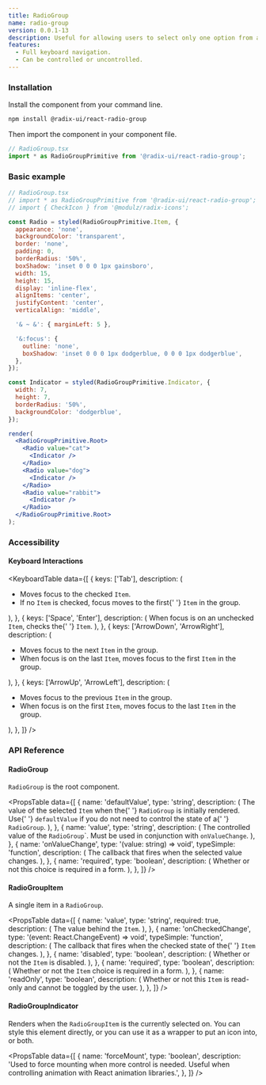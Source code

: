 ```yaml
---
title: RadioGroup
name: radio-group
version: 0.0.1-13
description: Useful for allowing users to select only one option from a set.
features:
  - Full keyboard navigation.
  - Can be controlled or uncontrolled.
---
```


### Installation

Install the component from your command line.

```bash
npm install @radix-ui/react-radio-group
```

Then import the component in your component file.

```jsx
// RadioGroup.tsx
import * as RadioGroupPrimitive from '@radix-ui/react-radio-group';
```

### Basic example

```jsx live manual
// RadioGroup.tsx
// import * as RadioGroupPrimitive from '@radix-ui/react-radio-group';
// import { CheckIcon } from '@modulz/radix-icons';

const Radio = styled(RadioGroupPrimitive.Item, {
  appearance: 'none',
  backgroundColor: 'transparent',
  border: 'none',
  padding: 0,
  borderRadius: '50%',
  boxShadow: 'inset 0 0 0 1px gainsboro',
  width: 15,
  height: 15,
  display: 'inline-flex',
  alignItems: 'center',
  justifyContent: 'center',
  verticalAlign: 'middle',

  '& ~ &': { marginLeft: 5 },

  '&:focus': {
    outline: 'none',
    boxShadow: 'inset 0 0 0 1px dodgerblue, 0 0 0 1px dodgerblue',
  },
});

const Indicator = styled(RadioGroupPrimitive.Indicator, {
  width: 7,
  height: 7,
  borderRadius: '50%',
  backgroundColor: 'dodgerblue',
});

render(
  <RadioGroupPrimitive.Root>
    <Radio value="cat">
      <Indicator />
    </Radio>
    <Radio value="dog">
      <Indicator />
    </Radio>
    <Radio value="rabbit">
      <Indicator />
    </Radio>
  </RadioGroupPrimitive.Root>
);
```

### Accessibility

#### Keyboard Interactions

<KeyboardTable
  data={[
    {
      keys: ['Tab'],
      description: (
        <ul>
          <li>
            Moves focus to the checked <Code>Item</Code>.
          </li>
          <li>
            If no <Code>Item</Code> is checked, focus moves to the first{' '}
            <Code>Item</Code> in the group.
          </li>
        </ul>
      ),
    },
    {
      keys: ['Space', 'Enter'],
      description: (
        <span>
          When focus is on an unchecked <Code>Item</Code>, checks the{' '}
          <Code>Item</Code>.
        </span>
      ),
    },
    {
      keys: ['ArrowDown', 'ArrowRight'],
      description: (
        <ul>
          <li>
            Moves focus to the next <Code>Item</Code> in the group.
          </li>
          <li>
            When focus is on the last <Code>Item</Code>, moves focus to the
            first <Code>Item</Code> in the group.
          </li>
        </ul>
      ),
    },
    {
      keys: ['ArrowUp', 'ArrowLeft'],
      description: (
        <ul>
          <li>
            Moves focus to the previous <Code>Item</Code> in the group.
          </li>
          <li>
            When focus is on the first <Code>Item</Code>, moves focus to the
            last <Code>Item</Code> in the group.
          </li>
        </ul>
      ),
    },
  ]}
/>

### API Reference

#### RadioGroup

`RadioGroup` is the root component.

<PropsTable
  data={[
    {
      name: 'defaultValue',
      type: 'string',
      description: (
        <span>
          The value of the selected <Code>Item</Code> when the{' '}
          <Code>RadioGroup</Code> is initially rendered. Use{' '}
          <Code>defaultValue</Code> if you do not need to control the state of a{' '}
          <Code>RadioGroup</Code>.
        </span>
      ),
    },
    {
      name: 'value',
      type: 'string',
      description: (
        <span>
          The controlled value of the <Code>RadioGroup</Code>`. Must be used in
          conjunction with <Code>onValueChange</Code>.
        </span>
      ),
    },
    {
      name: 'onValueChange',
      type: '(value: string) => void',
      typeSimple: 'function',
      description: (
        <span>The callback that fires when the selected value changes.</span>
      ),
    },
    {
      name: 'required',
      type: 'boolean',
      description: (
        <span>Whether or not this choice is required in a form.</span>
      ),
    },
  ]}
/>

#### RadioGroupItem

A single item in a `RadioGroup`.

<PropsTable
  data={[
    {
      name: 'value',
      type: 'string',
      required: true,
      description: (
        <span>
          The value behind the <Code>Item</Code>.
        </span>
      ),
    },
    {
      name: 'onCheckedChange',
      type: '(event: React.ChangeEvent<HTMLInputElement>) => void',
      typeSimple: 'function',
      description: (
        <span>
          The callback that fires when the checked state of the{' '}
          <Code>Item</Code> changes.
        </span>
      ),
    },
    {
      name: 'disabled',
      type: 'boolean',
      description: (
        <span>
          Whether or not the <Code>Item</Code> is disabled.
        </span>
      ),
    },
    {
      name: 'required',
      type: 'boolean',
      description: (
        <span>
          Whether or not the <Code>Item</Code> choice is required in a form.
        </span>
      ),
    },
    {
      name: 'readOnly',
      type: 'boolean',
      description: (
        <span>
          Whether or not this <Code>Item</Code> is read-only and cannot be
          toggled by the user.
        </span>
      ),
    },
  ]}
/>

#### RadioGroupIndicator

Renders when the `RadioGroupItem` is the currently selected on. You can style this element directly, or you can use it as a wrapper to put an icon into, or both.

<PropsTable
  data={[
    {
      name: 'forceMount',
      type: 'boolean',
      description:
        'Used to force mounting when more control is needed. Useful when controlling animation with React animation libraries.',
    },
  ]}
/>
